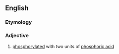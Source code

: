 ==English==

===Etymology===
{{prefix|en|di|phosphorylated}}

===Adjective===
{{en-adj|-}}

# {{lb|en|biochemistry}} [[phosphorylated]] with two units of [[phosphoric acid]]
